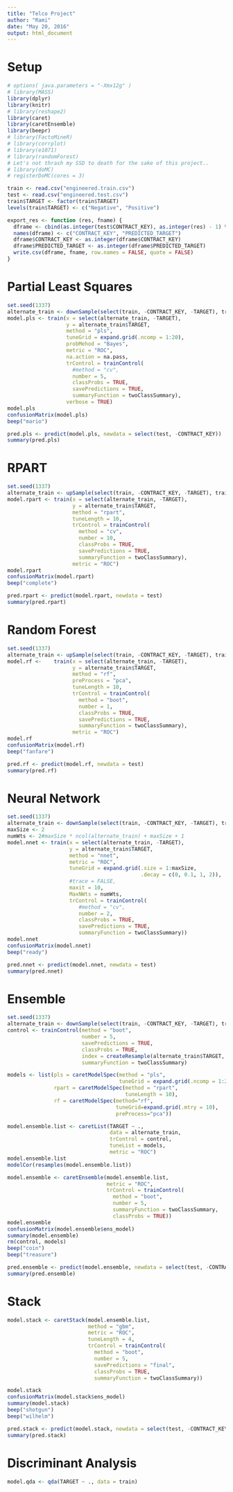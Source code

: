 ```yaml
---
title: "Telco Project"
author: "Rami"
date: "May 20, 2016"
output: html_document
---
```


# Setup

```r
# options( java.parameters = "-Xmx12g" )
# library(MASS)
library(dplyr)
library(knitr)
# library(reshape2)
library(caret)
library(caretEnsemble)
library(beepr)
# library(FactoMineR)
# library(corrplot)
# library(e1071)
# library(randomForest)
# Let's not thrash my SSD to death for the sake of this project..
# library(doMC)
# registerDoMC(cores = 3)
```

```r
train <- read.csv("engineered.train.csv")
test <- read.csv("engineered.test.csv")
train$TARGET <- factor(train$TARGET)
levels(train$TARGET) <- c("Negative", "Positive")
```

```r
export_res <- function (res, fname) {
  dframe <- cbind(as.integer(test$CONTRACT_KEY), as.integer(res) - 1) %>% data.frame
  names(dframe) <- c("CONTRACT_KEY", "PREDICTED_TARGET")
  dframe$CONTRACT_KEY <- as.integer(dframe$CONTRACT_KEY)
  dframe$PREDICTED_TARGET <- as.integer(dframe$PREDICTED_TARGET)
  write.csv(dframe, fname, row.names = FALSE, quote = FALSE)
}
```

# Partial Least Squares

```r
set.seed(1337)
alternate_train <- downSample(select(train, -CONTRACT_KEY, -TARGET), train$TARGET, yname = "TARGET")
model.pls <- train(x = select(alternate_train, -TARGET),
                   y = alternate_train$TARGET,
                   method = "pls",
                   tuneGrid = expand.grid(.ncomp = 1:20),
                   probMehod = "Bayes",
                   metric = "ROC",
                   na.action = na.pass,
                   trControl = trainControl(
                     #method = "cv",
                     number = 5,
                     classProbs = TRUE,
                     savePredictions = TRUE,
                     summaryFunction = twoClassSummary),
                   verbose = TRUE)
model.pls
confusionMatrix(model.pls)
beep("mario")
```

```r
pred.pls <- predict(model.pls, newdata = select(test, -CONTRACT_KEY))
summary(pred.pls)
```

# RPART

```r
set.seed(1337)
alternate_train <- upSample(select(train, -CONTRACT_KEY, -TARGET), train$TARGET, yname = "TARGET")
model.rpart <- train(x = select(alternate_train, -TARGET),
                     y = alternate_train$TARGET,
                     method = "rpart",
                     tuneLength = 10,
                     trControl = trainControl(
                       method = "cv",
                       number = 10,
                       classProbs = TRUE,
                       savePredictions = TRUE,
                       summaryFunction = twoClassSummary),
                     metric = "ROC")
model.rpart
confusionMatrix(model.rpart)
beep("complete")
```

```r
pred.rpart <- predict(model.rpart, newdata = test)
summary(pred.rpart)
```

# Random Forest

```r
set.seed(1337)
alternate_train <- upSample(select(train, -CONTRACT_KEY, -TARGET), train$TARGET, yname = "TARGET")
model.rf <-    train(x = select(alternate_train, -TARGET),
                     y = alternate_train$TARGET,
                     method = "rf",
                     preProcess = "pca",
                     tuneLength = 10,
                     trControl = trainControl(
                       method = "boot",
                       number = 1,
                       classProbs = TRUE,
                       savePredictions = TRUE,
                       summaryFunction = twoClassSummary),
                     metric = "ROC")
model.rf
confusionMatrix(model.rf)
beep("fanfare")
```

```r
pred.rf <- predict(model.rf, newdata = test)
summary(pred.rf)
```

# Neural Network

```r
set.seed(1337)
alternate_train <- downSample(select(train, -CONTRACT_KEY, -TARGET), train$TARGET, yname = "TARGET")
maxSize <- 2
numWts <- 2#maxSize * ncol(alternate_train) + maxSize + 1
model.nnet <- train(x = select(alternate_train, -TARGET),
                    y = alternate_train$TARGET,
                    method = "nnet",
                    metric = "ROC",
                    tuneGrid = expand.grid(.size = 1:maxSize,
                                           .decay = c(0, 0.1, 1, 2)),
                    #trace = FALSE,
                    maxit = 10,
                    MaxNWts = numWts,
                    trControl = trainControl(
                       #method = "cv",
                       number = 2,
                       classProbs = TRUE,
                       savePredictions = TRUE,
                       summaryFunction = twoClassSummary))
model.nnet
confusionMatrix(model.nnet)
beep("ready")
```

```r
pred.nnet <- predict(model.nnet, newdata = test)
summary(pred.nnet)
```

# Ensemble

```r
set.seed(1337)
alternate_train <- downSample(select(train, -CONTRACT_KEY, -TARGET), train$TARGET, yname = "TARGET")
control <- trainControl(method = "boot",
                        number = 5,
                        savePredictions = TRUE,
                        classProbs = TRUE,
                        index = createResample(alternate_train$TARGET, 5),
                        summaryFunction = twoClassSummary)

models <- list(pls = caretModelSpec(method = "pls",
                                    tuneGrid = expand.grid(.ncomp = 1:20)),
               rpart = caretModelSpec(method = "rpart",
                                      tuneLength = 10),
               rf = caretModelSpec(method="rf",
                                   tuneGrid=expand.grid(.mtry = 10),
                                   preProcess="pca"))

model.ensemble.list <- caretList(TARGET ~ .,
                                 data = alternate_train,
                                 trControl = control,
                                 tuneList = models,
                                 metric = "ROC")
model.ensemble.list
modelCor(resamples(model.ensemble.list))

model.ensemble <- caretEnsemble(model.ensemble.list,
                                metric = "ROC",
                                trControl = trainControl(
                                  method = "boot",
                                  number = 5,
                                  summaryFunction = twoClassSummary,
                                  classProbs = TRUE))
model.ensemble
confusionMatrix(model.ensemble$ens_model)
summary(model.ensemble)
rm(control, models)
beep("coin")
beep("treasure")
```

```r
pred.ensemble <- predict(model.ensemble, newdata = select(test, -CONTRACT_KEY))
summary(pred.ensemble)
```

# Stack

```r
model.stack <- caretStack(model.ensemble.list,
                          method = "gbm",
                          metric = "ROC",
                          tuneLength = 4,
                          trControl = trainControl(
                            method = "boot",
                            number = 5,
                            savePredictions = "final",
                            classProbs = TRUE,
                            summaryFunction = twoClassSummary))

model.stack
confusionMatrix(model.stack$ens_model)
summary(model.stack)
beep("shotgun")
beep("wilhelm")
```

```r
pred.stack <- predict(model.stack, newdata = select(test, -CONTRACT_KEY))
summary(pred.stack)
```

# Discriminant Analysis

```r
model.qda <- qda(TARGET ~ ., data = train)
```
